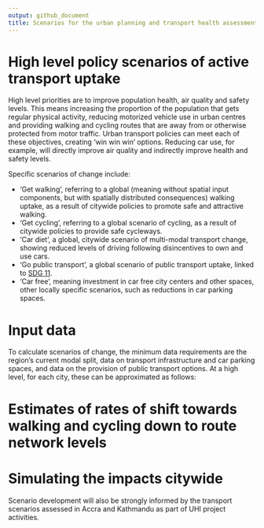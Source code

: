 ```yaml
---
output: github_document
title: Scenarios for the urban planning and transport health assessment tool
---
```


# High level policy scenarios of active transport uptake

High level priorities are to improve population health, air quality and safety levels.
This means increasing the proportion of the population that gets regular physical activity, reducing motorized vehicle use in urban centres and providing walking and cycling routes that are away from or otherwise protected from motor traffic.
Urban transport policies can meet each of these objectives, creating 'win win win' options.
Reducing car use, for example, will directly improve air quality and indirectly improve health and safety levels.

Specific scenarios of change include:

- 'Get walking', referring to a global (meaning without spatial input components, but with spatially distributed consequences) walking uptake, as a result of citywide policies to promote safe and attractive walking.
- 'Get cycling', referring to a global scenario of cycling, as a result of citywide policies to provide safe cycleways.
- 'Car diet', a global, citywide scenario of multi-modal transport change, showing reduced levels of driving following disincentives to own and use cars.
- 'Go public transport', a global scenario of public transport uptake, linked to [SDG 11](https://sustainabledevelopment.un.org/sdg11).
- 'Car free', meaning investment in car free city centers and other spaces, other locally specific scenarios, such as reductions in car parking spaces.

# Input data

To calculate scenarios of change, the minimum data requirements are the region's current modal split, data on transport infrastructure and car parking spaces, and data on the provision of public transport options.
At a high level, for each city, these can be approximated as follows:



# Estimates of rates of shift towards walking and cycling down to route network levels

# Simulating the impacts citywide

Scenario development will also be strongly informed by the transport scenarios assessed in Accra and Kathmandu as part of UHI project activities.